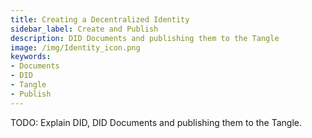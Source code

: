 ```yaml
---
title: Creating a Decentralized Identity
sidebar_label: Create and Publish
description: DID Documents and publishing them to the Tangle
image: /img/Identity_icon.png
keywords:
- Documents
- DID
- Tangle
- Publish
---
```


TODO: Explain DID, DID Documents and publishing them to the Tangle.



<CodeSnippet nodeReplitLink="https://repl.it/@abdulmth/Create-did?lite=true"
rustReplitLink="https://repl.it/@abdulmth/create-did-rust?lite=true"></CodeSnippet> 